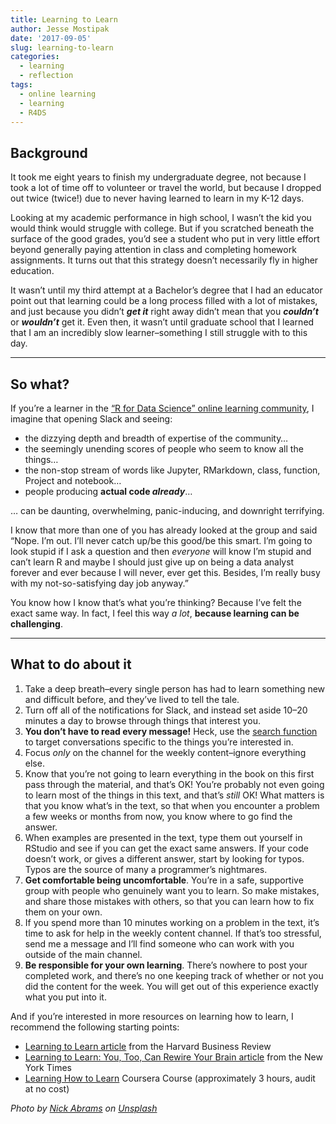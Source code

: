 ```yaml
---
title: Learning to Learn
author: Jesse Mostipak
date: '2017-09-05'
slug: learning-to-learn
categories: 
  - learning
  - reflection
tags:
  - online learning
  - learning
  - R4DS
---
```


## Background
It took me eight years to finish my undergraduate degree, not because I took a lot of time off to volunteer or travel the world, but because I dropped out twice (twice!) due to never having learned to learn in my K-12 days.  

Looking at my academic performance in high school, I wasn’t the kid you would think would struggle with college. But if you scratched beneath the surface of the good grades, you’d see a student who put in very little effort beyond generally paying attention in class and completing homework assignments. It turns out that this strategy doesn’t necessarily fly in higher education.  

It wasn’t until my third attempt at a Bachelor’s degree that I had an educator point out that learning could be a long process filled with a lot of mistakes, and just because you didn’t __*get it*__ right away didn’t mean that you __*couldn’t*__ or __*wouldn’t*__ get it. Even then, it wasn’t until graduate school that I learned that I am an incredibly slow learner--something I still struggle with to this day.  

***

## So what?
If you’re a learner in the [“R for Data Science” online learning community](https://www.jessemaegan.com/post/r4ds-the-next-iteration/), I imagine that opening Slack and seeing:

* the dizzying depth and breadth of expertise of the community…
* the seemingly unending scores of people who seem to know all the things…
* the non-stop stream of words like Jupyter, RMarkdown, class, function, Project and notebook…
* people producing __actual code *already*__…  

… can be daunting, overwhelming, panic-inducing, and downright terrifying.  

I know that more than one of you has already looked at the group and said “Nope. I’m out. I’ll never catch up/be this good/be this smart. I’m going to look stupid if I ask a question and then _everyone_ will know I’m stupid and can’t learn R and maybe I should just give up on being a data analyst forever and ever because I will never, ever get this. Besides, I’m really busy with my not-so-satisfying day job anyway.”  

You know how I know that’s what you’re thinking? Because I’ve felt the exact same way. In fact, I feel this way _a lot_, __because learning can be challenging__.   

*** 

## What to do about it
1. Take a deep breath--every single person has had to learn something new and difficult before, and they’ve lived to tell the tale.
2. Turn off all of the notifications for Slack, and instead set aside 10--20 minutes a day to browse through things that interest you.
3. __You don’t have to read every message!__ Heck, use the [search function](https://get.slack.help/hc/en-us/articles/202528808-Search-in-Slack-) to target conversations specific to the things you’re interested in.
4. Focus _only_ on the channel for the weekly content--ignore everything else.
5. Know that you’re not going to learn everything in the book on this first pass through the material, and that’s OK! You’re probably not even going to learn most of the things in this text, and that’s _still_ OK! What matters is that you know what’s in the text, so that when you encounter a problem a few weeks or months from now, you know where to go find the answer.
6. When examples are presented in the text, type them out yourself in RStudio and see if you can get the exact same answers. If your code doesn’t work, or gives a different answer, start by looking for typos. Typos are the source of many a programmer’s nightmares.
7. __Get comfortable being uncomfortable__. You’re in a safe, supportive group with people who genuinely want you to learn. So make mistakes, and share those mistakes with others, so that you can learn how to fix them on your own.
8. If you spend more than 10 minutes working on a problem in the text, it’s time to ask for help in the weekly content channel. If that’s too stressful, send me a message and I’ll find someone who can work with you outside of the main channel.  
9. __Be responsible for your own learning__. There’s nowhere to post your completed work, and there’s no one keeping track of whether or not you did the content for the week. You will get out of this experience exactly what you put into it.  

And if you’re interested in more resources on learning how to learn, I recommend the following starting points:  

* [Learning to Learn article](https://hbr.org/2016/03/learning-to-learn) from the Harvard Business Review
* [Learning to Learn: You, Too, Can Rewire Your Brain article](https://www.nytimes.com/2017/08/04/education/edlife/learning-how-to-learn-barbara-oakley.html?mcubz=0) from the New York Times
* [Learning How to Learn](https://www.coursera.org/learn/learning-how-to-learn) Coursera Course (approximately 3 hours, audit at no cost)

_Photo by <a href="https://unsplash.com/@nbabrams?utm_source=unsplash&utm_medium=referral&utm_content=creditCopyText">Nick Abrams</a> on <a href="https://unsplash.com/s/photos/slow?utm_source=unsplash&utm_medium=referral&utm_content=creditCopyText">Unsplash</a>_
